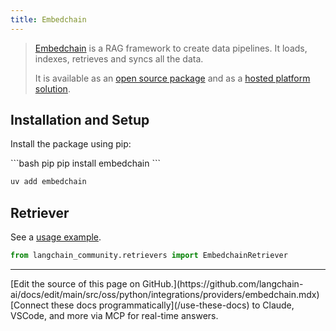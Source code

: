 ```yaml
---
title: Embedchain
---
```


> [Embedchain](https://github.com/embedchain/embedchain) is a RAG framework to create
> data pipelines. It loads, indexes, retrieves and syncs all the data.
>
>It is available as an [open source package](https://github.com/embedchain/embedchain)
> and as a [hosted platform solution](https://app.embedchain.ai/).


## Installation and Setup

Install the package using pip:

<CodeGroup>
```bash pip
pip install embedchain
```

```bash uv
uv add embedchain
```
</CodeGroup>


## Retriever

See a [usage example](/oss/python/integrations/retrievers/embedchain).

```python
from langchain_community.retrievers import EmbedchainRetriever
```

---

<Callout icon="pen-to-square" iconType="regular">
    [Edit the source of this page on GitHub.](https://github.com/langchain-ai/docs/edit/main/src/oss/python/integrations/providers/embedchain.mdx)
</Callout>
<Tip icon="terminal" iconType="regular">
    [Connect these docs programmatically](/use-these-docs) to Claude, VSCode, and more via MCP for    real-time answers.
</Tip>
